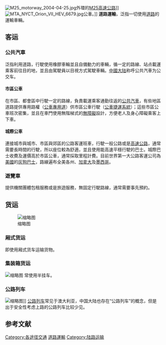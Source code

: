 {{refimprove|time=2019-03-07T13:09:28+00:00}}
[[File:M25_motorway_2004-04-25.jpg|thumb]]外環的[[M25高速公路|M25高速公路]]]][[File:MTA_NYCT_Orion_VII_HEV_6679.jpg|right]]公車。]]
'''道路運輸'''，泛指一切使用[[道路|道路]]的運輸車輛。

== 客运 ==

=== 公共汽車 ===
{{See also|公共汽車}}
泛指利用道路，行駛使用橡膠車輪並且自備動力的車輛，循一定的路線、站点載運乘客前往目的地，並且由駕駛員以目視方式駕駛車輛。[[中國大陆|中國大陆]]称呼公共汽車为公交车。

==== 市區公車 ====
在市區、都會區中行駛一定的路線，負責載運乘客通勤往返的[[公共汽車|公共汽車]]，有些地區道路提供專用路權（[[公車專用道|公車專用道]]）供市區公車行駛（[[巴士快速交通|公車捷運系統]]）；這些市區公車班次密集，並且在車門使用無階梯式的[[無障礙|無障礙]]設計，方便老人及身心障礙乘客上下車。

==== 城際公車 ====
連接城市與城市、市區與郊區的公路客運班車，行駛一般公路或是[[高速公路|高速公路]]，通常需要長時間的行駛，所以座位較為舒適，並且使用能高速平穩行駛的巴士。城際巴士收費及運價高於市區公車，通常採取里程計費。目前世界第一大公路客運公司為[[美國|美國]]的[[灰狗巴士|灰狗巴士]]，路線遍布全美各州、[[加拿大|加拿大]]及[[墨西哥|墨西哥]]。

=== 遊覽車 ===
提供機關團體包租服務或是旅遊服務，無固定行駛路線，通常需要事先預約。

== 货运 ==
[[File:FAW_Gawsy_001.jpg|缩略图]]

=== 厢式货运 ===
即使用厢式货车运输货物。

=== 集装箱货运 ===
[[File:Scania_R500,_North_Fremantle,_2020_(01).jpg|缩略图]]
常使用半挂车。

=== 公路列车 ===
[[File:00_4591_Road_train_-_Great_Northern_Highway_(Western_Australia).jpg|缩略图]]]]
{{See also|公路列車}}
[[公路列車|公路列车]]常见于澳大利亚，中国大陆也存在“公路列车”的概念，但是出于安全性考虑上路的公路列车比较少见。

== 参考文献 ==
{{Reflist}}{{Reflist|2}}
[[Category:各途径交通|Category:各途径交通]]
[[Category:道路運輸|]]
[[Category:陆路运输|Category:陆路运输]]

{{Road-stub}}